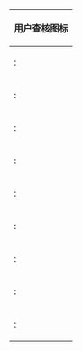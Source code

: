 {| class="wikitable collapsible collapsed" style="width:auto; float:right"
!colspan="2"| 用户查核图标
|-style="font-size:0.9em;"
|'''{{tl|Confirmed}}''': {{Confirmed}}||'''{{tl|MoreInfo}}''': {{MoreInfo}}
|-style="font-size:0.9em;"
|'''{{tl|Likely}}''': {{Likely}}||'''{{tl|Deferred}}''': {{Deferred}}
|-style="font-size:0.9em;"
|'''{{tl|Possible}}''': {{Possible}}||'''{{tl|Completed}}''': {{Completed}}
|-style="font-size:0.9em;"
|'''{{tl|Unlikely}}''': {{Unlikely}}||'''{{tl|TakeNote}}''': {{TakeNote}}
|-style="font-size:0.9em;"
|'''{{tl|Unrelated}}''': {{Unrelated}}||'''{{tl|Doing}}''': {{Doing}}
|-style="font-size:0.9em;"
|'''{{tl|Inconclusive}}''': {{Inconclusive}}||'''{{tl|Stale}}''': {{Stale}}
|-style="font-size:0.9em;"
|'''{{tl|Declined}}''': {{Declined}}||'''{{tl|Fishing}}''': {{Fishing}}
|-style="font-size:0.9em;"
|'''{{tl|Pixiedust}}''': {{Pixiedust}}||'''{{tl|8ball}}''': {{8ball}}
|-style="font-size:0.9em;"
|'''{{tl|Duck}}''': {{Duck}}||'''{{tl|Crystalball}}''': {{Crystalball}}
|}